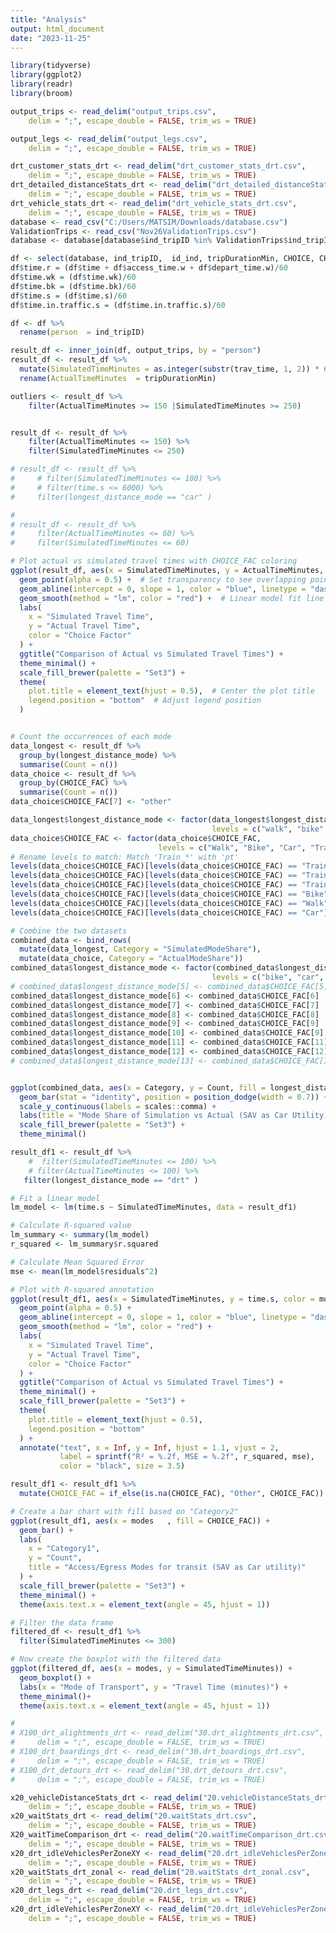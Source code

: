 ```yaml
---
title: "Analysis"
output: html_document
date: "2023-11-25"
---
```


```r
library(tidyverse)
library(ggplot2)
library(readr)
library(broom)

output_trips <- read_delim("output_trips.csv", 
    delim = ";", escape_double = FALSE, trim_ws = TRUE)

output_legs <- read_delim("output_legs.csv", 
    delim = ";", escape_double = FALSE, trim_ws = TRUE)

drt_customer_stats_drt <- read_delim("drt_customer_stats_drt.csv", 
    delim = ";", escape_double = FALSE, trim_ws = TRUE)
drt_detailed_distanceStats_drt <- read_delim("drt_detailed_distanceStats_drt.csv", 
    delim = ";", escape_double = FALSE, trim_ws = TRUE)
drt_vehicle_stats_drt <- read_delim("drt_vehicle_stats_drt.csv", 
    delim = ";", escape_double = FALSE, trim_ws = TRUE)
database <- read_csv("C:/Users/MATSIM/Downloads/database.csv")
ValidationTrips <- read_csv("Nov26ValidationTrips.csv")
database <- database[database$ind_tripID %in% ValidationTrips$ind_tripID, ]

df <- select(database, ind_tripID,  id_ind, tripDurationMin, CHOICE, CHOICE_FAC, origin , destination, time.wk, time.s,time.in.traffic.s, time.bk, time, access_time.w, depart_time.w)
df$time.r = (df$time + df$access_time.w + df$depart_time.w)/60
df$time.wk = (df$time.wk)/60
df$time.bk = (df$time.bk)/60
df$time.s = (df$time.s)/60
df$time.in.traffic.s = (df$time.in.traffic.s)/60

df <- df %>%
  rename(person  = ind_tripID)

result_df <- inner_join(df, output_trips, by = "person")
result_df <- result_df %>%
  mutate(SimulatedTimeMinutes = as.integer(substr(trav_time, 1, 2)) * 60 + as.integer(substr(trav_time, 4, 5))) %>%
  rename(ActualTimeMinutes  = tripDurationMin) 

outliers <- result_df %>%
    filter(ActualTimeMinutes >= 150 |SimulatedTimeMinutes >= 250)


result_df <- result_df %>%
    filter(ActualTimeMinutes <= 150) %>%
    filter(SimulatedTimeMinutes <= 250)

# result_df <- result_df %>%
#     # filter(SimulatedTimeMinutes <= 100) %>%
#     # filter(time.s <= 6000) %>%
#     filter(longest_distance_mode == "car" )

# 
# result_df <- result_df %>%
#     filter(ActualTimeMinutes <= 60) %>%
#     filter(SimulatedTimeMinutes <= 60)

# Plot actual vs simulated travel times with CHOICE_FAC coloring
ggplot(result_df, aes(x = SimulatedTimeMinutes, y = ActualTimeMinutes, color = CHOICE_FAC)) +
  geom_point(alpha = 0.5) +  # Set transparency to see overlapping points
  geom_abline(intercept = 0, slope = 1, color = "blue", linetype = "dashed") +  # Line of equality
  geom_smooth(method = "lm", color = "red") +  # Linear model fit line
  labs(
    x = "Simulated Travel Time",
    y = "Actual Travel Time",
    color = "Choice Factor"
  ) +
  ggtitle("Comparison of Actual vs Simulated Travel Times") +
  theme_minimal() +
  scale_fill_brewer(palette = "Set3") +
  theme(
    plot.title = element_text(hjust = 0.5),  # Center the plot title
    legend.position = "bottom"  # Adjust legend position
  )


# Count the occurrences of each mode
data_longest <- result_df %>%
  group_by(longest_distance_mode) %>%
  summarise(Count = n())
data_choice <- result_df %>%
  group_by(CHOICE_FAC) %>%
  summarise(Count = n())
data_choice$CHOICE_FAC[7] <- "other"

data_longest$longest_distance_mode <- factor(data_longest$longest_distance_mode,
                                             levels = c("walk", "bike", "car", "pt", "ride", "drt"))
data_choice$CHOICE_FAC <- factor(data_choice$CHOICE_FAC,
                                 levels = c("Walk", "Bike", "Car", "Train_walk", "Train_bike", "Train_car", "other"))
# Rename levels to match: Match 'Train_*' with 'pt'
levels(data_choice$CHOICE_FAC)[levels(data_choice$CHOICE_FAC) == "Train_walk"] <- "pt"
levels(data_choice$CHOICE_FAC)[levels(data_choice$CHOICE_FAC) == "Train_bike"] <- "pt"
levels(data_choice$CHOICE_FAC)[levels(data_choice$CHOICE_FAC) == "Train_car"] <- "pt"
levels(data_choice$CHOICE_FAC)[levels(data_choice$CHOICE_FAC) == "Bike"] <- "bike"
levels(data_choice$CHOICE_FAC)[levels(data_choice$CHOICE_FAC) == "Walk"] <- "walk"
levels(data_choice$CHOICE_FAC)[levels(data_choice$CHOICE_FAC) == "Car"] <- "car"

# Combine the two datasets
combined_data <- bind_rows(
  mutate(data_longest, Category = "SimulatedModeShare"),
  mutate(data_choice, Category = "ActualModeShare"))
combined_data$longest_distance_mode <- factor(combined_data$longest_distance_mode,
                                             levels = c("bike", "car", "drt", "pt", "ride", "walk", "other"))
# combined_data$longest_distance_mode[5] <- combined_data$CHOICE_FAC[5]
combined_data$longest_distance_mode[6] <- combined_data$CHOICE_FAC[6]
combined_data$longest_distance_mode[7] <- combined_data$CHOICE_FAC[7]
combined_data$longest_distance_mode[8] <- combined_data$CHOICE_FAC[8]
combined_data$longest_distance_mode[9] <- combined_data$CHOICE_FAC[9]
combined_data$longest_distance_mode[10] <- combined_data$CHOICE_FAC[9]
combined_data$longest_distance_mode[11] <- combined_data$CHOICE_FAC[11]
combined_data$longest_distance_mode[12] <- combined_data$CHOICE_FAC[12]
# combined_data$longest_distance_mode[13] <- combined_data$CHOICE_FAC[13]


ggplot(combined_data, aes(x = Category, y = Count, fill = longest_distance_mode)) +
  geom_bar(stat = "identity", position = position_dodge(width = 0.7)) +
  scale_y_continuous(labels = scales::comma) +
  labs(title = "Mode Share of Simulation vs Actual (SAV as Car Utility)", x = "Category", y = "Count") +
  scale_fill_brewer(palette = "Set3") +
  theme_minimal()

result_df1 <- result_df %>%
    #  filter(SimulatedTimeMinutes <= 100) %>%
    # filter(ActualTimeMinutes <= 100) %>%
   filter(longest_distance_mode == "drt" )

# Fit a linear model
lm_model <- lm(time.s ~ SimulatedTimeMinutes, data = result_df1)

# Calculate R-squared value
lm_summary <- summary(lm_model)
r_squared <- lm_summary$r.squared

# Calculate Mean Squared Error
mse <- mean(lm_model$residuals^2)

# Plot with R-squared annotation
ggplot(result_df1, aes(x = SimulatedTimeMinutes, y = time.s, color = modes)) +
  geom_point(alpha = 0.5) +
  geom_abline(intercept = 0, slope = 1, color = "blue", linetype = "dashed") +
  geom_smooth(method = "lm", color = "red") +
  labs(
    x = "Simulated Travel Time",
    y = "Actual Travel Time",
    color = "Choice Factor"
  ) +
  ggtitle("Comparison of Actual vs Simulated Travel Times") +
  theme_minimal() +
  scale_fill_brewer(palette = "Set3") +
  theme(
    plot.title = element_text(hjust = 0.5),
    legend.position = "bottom"
  ) +
  annotate("text", x = Inf, y = Inf, hjust = 1.1, vjust = 2,
           label = sprintf("R² = %.2f, MSE = %.2f", r_squared, mse),
           color = "black", size = 3.5)

result_df1 <- result_df1 %>%
  mutate(CHOICE_FAC = if_else(is.na(CHOICE_FAC), "Other", CHOICE_FAC))

# Create a bar chart with fill based on "Category2"
ggplot(result_df1, aes(x = modes   , fill = CHOICE_FAC)) +
  geom_bar() +
  labs(
    x = "Category1",
    y = "Count",
    title = "Access/Egress Modes for transit (SAV as Car utility)"
  ) +
  scale_fill_brewer(palette = "Set3") +
  theme_minimal() +
  theme(axis.text.x = element_text(angle = 45, hjust = 1))

# Filter the data frame
filtered_df <- result_df1 %>%
  filter(SimulatedTimeMinutes <= 300)

# Now create the boxplot with the filtered data
ggplot(filtered_df, aes(x = modes, y = SimulatedTimeMinutes)) + 
  geom_boxplot() +
  labs(x = "Mode of Transport", y = "Travel Time (minutes)") +
  theme_minimal()+
  theme(axis.text.x = element_text(angle = 45, hjust = 1))


```




```r
# 
# X100_drt_alightments_drt <- read_delim("30.drt_alightments_drt.csv", 
#     delim = ";", escape_double = FALSE, trim_ws = TRUE)
# X100_drt_boardings_drt <- read_delim("30.drt_boardings_drt.csv", 
#     delim = ";", escape_double = FALSE, trim_ws = TRUE)
# X100_drt_detours_drt <- read_delim("30.drt_detours_drt.csv", 
#     delim = ";", escape_double = FALSE, trim_ws = TRUE)

x20_vehicleDistanceStats_drt <- read_delim("20.vehicleDistanceStats_drt.csv", 
    delim = ";", escape_double = FALSE, trim_ws = TRUE)
x20_waitStats_drt <- read_delim("20.waitStats_drt.csv", 
    delim = ";", escape_double = FALSE, trim_ws = TRUE)
X20_waitTimeComparison_drt <- read_delim("20.waitTimeComparison_drt.csv", 
    delim = ";", escape_double = FALSE, trim_ws = TRUE)
x20_drt_idleVehiclesPerZoneXY <- read_delim("20.drt_idleVehiclesPerZoneXY.csv", 
    delim = ";", escape_double = FALSE, trim_ws = TRUE)
x20_waitStats_drt_zonal <- read_delim("20.waitStats_drt_zonal.csv", 
    delim = ";", escape_double = FALSE, trim_ws = TRUE)
x20_drt_legs_drt <- read_delim("20.drt_legs_drt.csv", 
    delim = ";", escape_double = FALSE, trim_ws = TRUE)
x20_drt_idleVehiclesPerZoneXY <- read_delim("20.drt_idleVehiclesPerZoneXY.csv", 
    delim = ";", escape_double = FALSE, trim_ws = TRUE)
```




